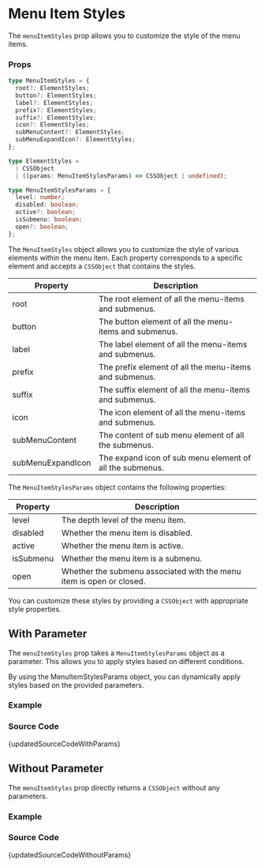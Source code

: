 
# Menu Item Styles


The `menuItemStyles` prop allows you to customize the style of the menu items.

### Props

```ts noCopy
type MenuItemStyles = {
  root?: ElementStyles;
  button?: ElementStyles;
  label?: ElementStyles;
  prefix?: ElementStyles;
  suffix?: ElementStyles;
  icon?: ElementStyles;
  subMenuContent?: ElementStyles;
  subMenuExpandIcon?: ElementStyles;
};

type ElementStyles =
  | CSSObject
  | ((params: MenuItemStylesParams) => CSSObject | undefined);

type MenuItemStylesParams = {
  level: number;
  disabled: boolean;
  active?: boolean;
  isSubmenu: boolean;
  open?: boolean;
};
```

The `MenuItemStyles` object allows you to customize the style of various elements within the menu item. Each property corresponds to a specific element and accepts a `CSSObject` that contains the styles.

| Property          | Description                                              |
| ----------------- | -------------------------------------------------------- |
| root              | The root element of all the menu-items and submenus.     |
| button            | The button element of all the menu-items and submenus.   |
| label             | The label element of all the menu-items and submenus.    |
| prefix            | The prefix element of all the menu-items and submenus.   |
| suffix            | The suffix element of all the menu-items and submenus.   |
| icon              | The icon element of all the menu-items and submenus.     |
| subMenuContent    | The content of sub menu element of all the submenus.     |
| subMenuExpandIcon | The expand icon of sub menu element of all the submenus. |

The `MenuItemStylesParams` object contains the following properties:

| Property  | Description                                                          |
| --------- | -------------------------------------------------------------------- |
| level     | The depth level of the menu item.                                    |
| disabled  | Whether the menu item is disabled.                                   |
| active    | Whether the menu item is active.                                     |
| isSubmenu | Whether the menu item is a submenu.                                  |
| open      | Whether the submenu associated with the menu item is open or closed. |

You can customize these styles by providing a `CSSObject` with appropriate style properties.

## With Parameter

The `menuItemStyles` prop takes a `MenuItemStylesParams` object as a parameter. This allows you to apply styles based on different conditions.

By using the MenuItemStylesParams object, you can dynamically apply styles based on the provided parameters.

### Example

<BrowserWindow url='/vertical-menu/menu/menu-item-styles/with-params'>
  <Provider>
    <WithParams />
  </Provider>
</BrowserWindow>

### Source Code

<TsToJsCodeSnippet>{updatedSourceCodeWithParams}</TsToJsCodeSnippet>

## Without Parameter

The `menuItemStyles` prop directly returns a `CSSObject` without any parameters.

### Example

<BrowserWindow url='/vertical-menu/menu/menu-item-styles/without-params'>
  <Provider>
    <WithoutParams />
  </Provider>
</BrowserWindow>

### Source Code

<TsToJsCodeSnippet>{updatedSourceCodeWithoutParams}</TsToJsCodeSnippet>
